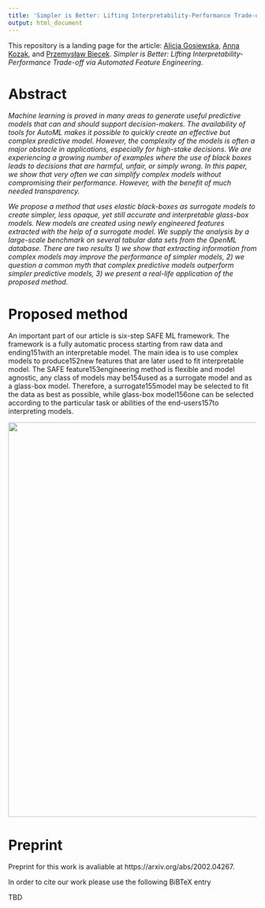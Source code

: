 ```yaml
---
title: 'Simpler is Better: Lifting Interpretability-Performance Trade-off via Automated Feature Engineering'
output: html_document
---
```


This repository is a landing page for  the article: [Alicja Gosiewska](https://www.linkedin.com/in/alicja-gosiewska/), [Anna Kozak](https://www.linkedin.com/in/anna-kozak-a45687116/), and [Przemysław Biecek](https://www.linkedin.com/in/pbiecek/). *Simpler is Better: Lifting Interpretability-Performance Trade-off via Automated Feature Engineering*. 


# Abstract 

*Machine learning is proved in many areas to generate useful predictive models that can and should support decision-makers. The availability of tools for AutoML makes it possible to quickly create an effective but complex predictive model. However, the complexity of the models is often a major obstacle in applications, especially for high-stake decisions. We are experiencing a growing number of examples where the use of black boxes leads to decisions that are harmful, unfair, or simply wrong. In this paper, we show that very often we can simplify complex models without compromising their performance. However, with the benefit of much needed transparency.*

*We propose a method that uses elastic black-boxes as surrogate models to create simpler, less opaque, yet still accurate and interpretable glass-box models. New models are created using newly engineered features extracted with the help of a surrogate model. We supply the analysis by a large-scale benchmark on several tabular data sets from the OpenML database. There are two results 1) we show that extracting information from complex models may improve the performance of simpler models, 2) we question a common myth that complex predictive models outperform simpler predictive models, 3) we present a real-life application of the proposed method.*

# Proposed method

An important part of our article is  six-step SAFE ML framework. The framework is a fully automatic process starting from raw data and ending151with an interpretable model. The main idea is to use complex models to produce152new features that are later used to fit interpretable model. The SAFE feature153engineering method is flexible and model agnostic, any class of models may be154used as a surrogate model and as a glass-box model. Therefore, a surrogate155model may be selected to fit the data as best as possible, while glass-box model156one can be selected according to the particular task or abilities of the end-users157to interpreting models. 

<img src="figures/SAFE-diagram.png" width=800>



# Preprint

Preprint for this work is avaliable at https://arxiv.org/abs/2002.04267.

In order to cite our work please use the following BiBTeX entry

TBD
